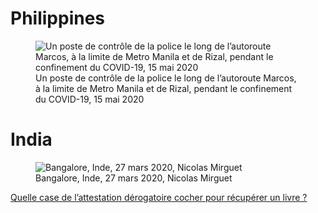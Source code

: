 # Philippines

![Un poste de contrôle de la police le long de l'autoroute Marcos, à la limite de Metro Manila et de Rizal, pendant le confinement du COVID-19, 15 mai 2020](https://upload.wikimedia.org/wikipedia/commons/f/fc/COVID_NCR_quarantine_-_Marcos_Highway_checkpoint_%28Cainta%2C_Rizal%3B_03-17-2020%29.jpg)

# India

![Bangalore, Inde, 27 mars 2020, Nicolas Mirguet](https://flic.kr/p/2iJwFXw)

::: {.callout-important}
[Quelle case de l'attestation dérogatoire cocher pour récupérer un livre ?](https://www.capital.fr/conso/quelle-case-de-lattestation-derogatoire-cocher-pour-recuperer-un-livre-1384797)
:::
